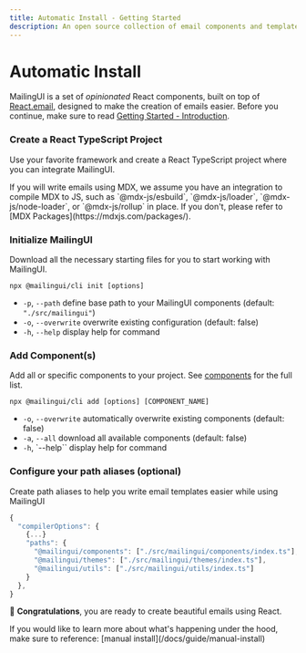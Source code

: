 ```yaml
---
title: Automatic Install - Getting Started
description: An open source collection of email components and templates
---
```



# Automatic Install

MailingUI is a set of _opinionated_ React components, built on top of [React.email](https://react.email), designed to make the creation of emails easier. Before you continue, make sure to read [Getting Started - Introduction](/docs/guide/introduction).

<Steps>

### Create a React TypeScript Project

Use your favorite framework and create a React TypeScript project where you can integrate MailingUI.

<Callout type="warning" emoji="⚠️">
  If you will write emails using MDX, we assume you have an integration to
  compile MDX to JS, such as `@mdx-js/esbuild`, `@mdx-js/loader`,
  `@mdx-js/node-loader`, or `@mdx-js/rollup` in place. If you don't, please
  refer to [MDX Packages](https://mdxjs.com/packages/).
</Callout>

### Initialize MailingUI

Download all the necessary starting files for you to start working with MailingUI.

```shell copy
npx @mailingui/cli init [options]
```

- `-p`, `--path` define base path to your MailingUI components (default: `"./src/mailingui"`)
- `-o`, `--overwrite` overwrite existing configuration (default: false)
- `-h`, `--help` display help for command

### Add Component(s)

Add all or specific components to your project. See [components](/docs/components) for the full list.

```shell copy
npx @mailingui/cli add [options] [COMPONENT_NAME]
```

- `-o`, `--overwrite` automatically overwrite existing components (default: false)
- `-a`, `--all` download all available components (default: false)
- `-h`, `--help`` display help for command

### Configure your path aliases (optional)

Create path aliases to help you write email templates easier while using MailingUI

```ts copy
{
  "compilerOptions": {
    {...}
    "paths": {
      "@mailingui/components": ["./src/mailingui/components/index.ts"],
      "@mailingui/themes": ["./src/mailingui/themes/index.ts"],
      "@mailingui/utils": ["./src/mailingui/utils/index.ts"]
    }
  },
}
```

</Steps>

🥳 **Congratulations**, you are ready to create beautiful emails using React.

<Callout type="info" emoji="ℹ️">
  If you would like to learn more about what's happening under the hood, make
  sure to reference: [manual install](/docs/guide/manual-install)
</Callout>
